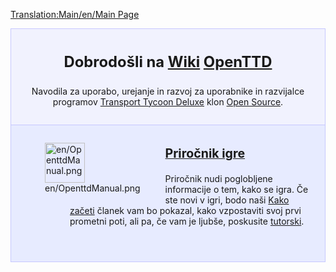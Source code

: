 {{en/Translation|origin= Main Page
|from  = en
|to    = sl
|Percentage = 5
}}
[[Translation:Main/en/Main Page]]{{en/-}}
<div style="background-color: #f1f2fe; border: 1px solid #c7c8fe; margin: 0; padding: 1em 1em 1em 1em; text-align:center">
<div style="font-size:1.7em; font-weight:bold">Dobrodošli na [http://sl.wikipedia.org/wiki/Wiki Wiki] <span class="plainlinks">[http://www.openttd.org/ OpenTTD]</span></div>
Navodila za uporabo, urejanje in razvoj za uporabnike in razvijalce programov [[Main/sl/Transport Tycoon Deluxe|Transport Tycoon Deluxe]] klon [http://www.opensource.org/ Open Source].
</div>
<div style="background-color: #E7EBFF; border: 1px solid #c7c8fe; border-top:none; padding: 1em 1em 0em 1em; margin-bottom:2em">
<div style="float:left">[[File:en/OpenttdManual.png|64px]]</div>
<div style="margin-left:80px; margin-bottom:4em">
<div style="font-size:1.4em; font-weight:bold">[[Main/sl/OpenTTD|Priročnik igre]]</div>
Priročnik nudi poglobljene informacije o tem, kako se igra. Če ste novi v igri, bodo naši [[Main/sl/Kako začeti|Kako začeti]] članek vam bo pokazal, kako vzpostaviti svoj prvi prometni poti, ali pa, če vam je ljubše, poskusite [[Main/sl/tutorski|tutorski]].</div>